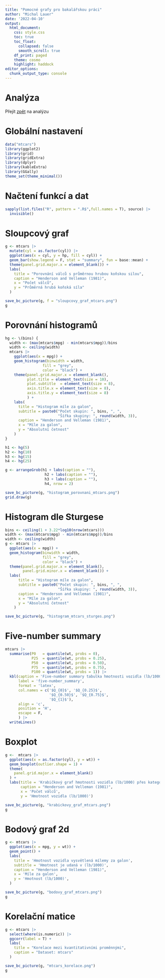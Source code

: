 ```yaml
---
title: "Pomocné grafy pro bakalářskou práci"
author: "Michal Lauer"
date: '2022-04-10'
output:
  html_document:
    css: style.css
    toc: true
    toc_float:
      collapsed: false
      smooth_scroll: true
    df_print: paged
    theme: cosmo
    highlight: haddock
editor_options: 
  chunk_output_type: console
---
```

# Analýza
Přejít [zpět](analyza.html) na analýzu

# Globální nastavení
```r
data("mtcars")
library(ggplot2)
library(grid)
library(gridExtra)
library(dplyr)
library(kableExtra)
library(GGally)
theme_set(theme_minimal())
```

# Načtení funkcí a dat
```r
sapply(list.files("R", pattern = ".R$",full.names = T), source) |>
  invisible()
```

# Sloupcový graf
```r
g <- mtcars |>
  mutate(cyl = as.factor(cyl)) |>
  ggplot(aes(x = cyl, y = hp, fill = cyl)) +
  geom_bar(show.legend = F, stat = "summary", fun = base::mean) +
  theme(panel.grid.major.x = element_blank()) +
  labs(
    title = "Porovnání válců s průměrnou hrubou koňskou silou",
    caption = "Henderson and Velleman (1981)",
    x = "Počet válců",
    y = "Průměrná hrubá koňská síla"
  )

save_bc_picture(g, f = "sloupcovy_graf_mtcars.png")
g
```

# Porovnání histogramů
```r
hg <- \(bins) {
  width <- (max(mtcars$mpg) - min(mtcars$mpg))/bins
  width <- ceiling(width)
  mtcars |>
    ggplot(aes(x = mpg)) +
    geom_histogram(binwidth = width,
                 fill = "grey",
                 color = "black") +
    theme(panel.grid.major.x = element_blank(),
          plot.title = element_text(size = 10),
          plot.subtitle  = element_text(size = 8),
          axis.title.x = element_text(size = 8),
          axis.title.y = element_text(size = 8)
          ) +
    labs(
      title = "Histogram míle za galon",
      subtitle = paste0("Počet skupin: ", bins, ", ",
                        "Šířka skupiny: ", round(width, 3)),
      caption = "Henderson and Velleman (1981)",
      x = "Míle za galon",
      y = "Absolutní četnost"
    )
}

h1 <- hg(5)
h2 <- hg(10)
h3 <- hg(15)
h4 <- hg(25)

g <- arrangeGrob(h1 + labs(caption = ""),
                  h2 + labs(caption = ""),
                  h3 + labs(caption = ""),
                  h4, nrow = 2)

save_bc_picture(g, "histogram_porovnani_mtcars.png")
grid.draw(g)
```

# Histogram dle Sturgese
```r
bins <- ceiling(1 + 3.22*log10(nrow(mtcars)))
width <- (max(mtcars$mpg) - min(mtcars$mpg))/bins
width <- ceiling(width)
g <- mtcars |>
  ggplot(aes(x = mpg)) +
  geom_histogram(binwidth = width,
                 fill = "grey",
                 color = "black") +
  theme(panel.grid.major.x = element_blank(),
        panel.grid.minor.x = element_blank()) +
  labs(
      title = "Histogram míle za galon",
      subtitle = paste0("Počet skupin: ", bins, ", ",
                        "Šířka skupiny: ", round(width, 3)),
      caption = "Henderson and Velleman (1981)",
      x = "Míle za galon",
      y = "Absolutní četnost"
    )

save_bc_picture(g, "histogram_mtcars_sturges.png")
```

# Five-number summary
```r
mtcars |>
  summarise(P0   = quantile(wt, probs = 0),
            P25  = quantile(wt, probs = 0.25),
            P50  = quantile(wt, probs = 0.50),
            P75  = quantile(wt, probs = 0.75),
            P100 = quantile(wt, probs = 1)) |>
  kbl(caption = 'Five-number summary tabulka hmotnosti vozidla (lb/1000)',
      label = 'five-number_summary',
      format = 'latex',
      col.names = c('$Q_{0}$', '$Q_{0.25}$',
                    '$Q_{0.50}$', '$Q_{0.75}$',
                    '$Q_{1}$'),
      align = 'c',
      position = 'H',
      escape = F,
      ) |>
  writeLines()
```

# Boxplot
```r
g <-  mtcars |>
  ggplot(aes(x = as.factor(cyl), y = wt)) +
  geom_boxplot(outlier.shape = 1) +
  theme(
    panel.grid.major.x = element_blank()
  ) +
  labs(title = 'Krabičkový graf hmotnosti vozidla (lb/1000) přes kategorie válců',
       caption = "Henderson and Velleman (1981)",
       x = 'Počet válců',
       y = 'Hmotnost vozidla (lb/1000)')

save_bc_picture(g, "krabickovy_graf_mtcars.png")
g
```

# Bodový graf 2d
```r
g <- mtcars |>
  ggplot(aes(x = mpg, y = wt)) +
  geom_point() +
  labs(
    title = 'Hmotnost vozidla vysvětlená mílemy za galon',
    subtitle = 'Hmotnost je udaná v (lb/1000)',
    caption = "Henderson and Velleman (1981)",
    x = 'Míle za galon',
    y = 'Hmotnost (lb/1000)',
  )

save_bc_picture(g, "bodovy_graf_mtcars.png")
g
```

# Korelační matice
```r
g <- mtcars |> 
  select(where(is.numeric)) |> 
  ggcorr(label = T) +
  labs(
    title = "Korelace mezi kvantitativními proměnnými",
    caption = "Dataset: mtcars"
  )

save_bc_picture(g, "mtcars_korelace.png")
g
```